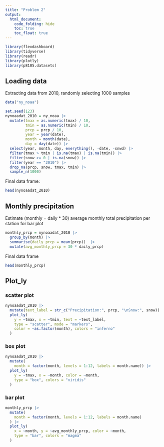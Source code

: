 ```yaml
---
title: "Problem 2"
output: 
  html_document:
    code_folding: hide
    toc: true
    toc_float: true
---
```


```r
library(flexdashboard)
library(tidyverse)
library(readr)
library(plotly)
library(p8105.datasets)
```

## Loading data

Extracting data from 2010, randomly selecting 1000 samples
```r
data("ny_noaa")

set.seed(123)
nynoaadat_2010 = ny_noaa |>
  mutate(tmax = as.numeric(tmax) / 10, 
         tmin = as.numeric(tmin) / 10,
         prcp = prcp / 10,
         year = year(date),
         month = month(date),
         day = day(date)) |> 
  select(year, month, day, everything(), -date, -snwd) |>
  filter(tmax > tmin | is.na(tmax) | is.na(tmin)) |>
  filter(snow >= 0 | is.na(snow)) |>
  filter(year == "2010") |>
  drop_na(prcp, snow, tmax, tmin) |>
  sample_n(1000)
```

Final data frame:
```r
head(nynoaadat_2010)
```

## Monthly precipitation

Estimate (monthly = daily * 30) average monthly total precipitation per station for bar plot

```r
monthly_prcp = nynoaadat_2010 |>
  group_by(month) |>
  summarise(daily_prcp = mean(prcp))  |>
  mutate(avg_monthly_prcp = 30 * daily_prcp)
```

Final data frame
```r
head(monthly_prcp)
```

## Plot_ly

### scatter plot

```r
nynoaadat_2010 |>
  mutate(text_label = str_c("Precipitation:", prcp, "\nSnow:", snow)) |>
  plot_ly(
    y = ~tmax, x = ~tmin, text = ~text_label,
    type = "scatter", mode = "markers",
    color = ~as.factor(month), colors = "inferno"
  )
```

### box plot

```r
nynoaadat_2010 |>
  mutate(
    month = factor(month, levels = 1:12, labels = month.name)) |>
  plot_ly(
    y = ~tmax, x = ~month, color = ~month,
    type = "box", colors = "viridis"
  )
```

### bar plot

```r
monthly_prcp |>
  mutate(
    month = factor(month, levels = 1:12, labels = month.name)
  ) |>
  plot_ly(
    x = ~month, y = ~avg_monthly_prcp, color = ~month,
    type = "bar", colors = "magma"
  )
```
